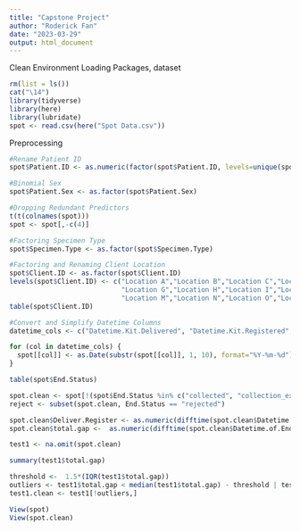 ```yaml
---
title: "Capstone Project"
author: "Roderick Fan"
date: "2023-03-29"
output: html_document
---
```


Clean Environment
Loading Packages, dataset
```r
rm(list = ls())
cat("\14")
library(tidyverse)
library(here)
library(lubridate)
spot <- read.csv(here("Spot Data.csv"))
```

Preprocessing
```r
#Rename Patient ID
spot$Patient.ID <- as.numeric(factor(spot$Patient.ID, levels=unique(spot$Patient.ID)))

#Binomial Sex
spot$Patient.Sex <- as.factor(spot$Patient.Sex)

#Dropping Redundant Predictors
t(t(colnames(spot)))
spot <- spot[,-c(4)]

#Factoring Specimen Type
spot$Specimen.Type <- as.factor(spot$Specimen.Type)

#Factoring and Renaming Client Location
spot$Client.ID <- as.factor(spot$Client.ID)
levels(spot$Client.ID) <- c("Location A","Location B","Location C","Location D","Location E","Location F",
                            "Location G","Location H","Location I","Location J","Location K","Location L",
                            "Location M","Location N","Location O","Location P","Location Q","Location R")
table(spot$Client.ID)

#Convert and Simplify Datetime Columns
datetime_cols <- c("Datetime.Kit.Delivered", "Datetime.Kit.Registered", "Datetime.Sample.Sent.In", "Datetime.Sample.Received", "Datetime.of.End.Status")

for (col in datetime_cols) {
  spot[[col]] <- as.Date(substr(spot[[col]], 1, 10), format="%Y-%m-%d")
}

table(spot$End.Status)
```


```r
spot.clean <- spot[!(spot$End.Status %in% c("collected", "collection_exception","delivered","delivery_exception","partially_resulted","received")),]
reject <- subset(spot.clean, End.Status == "rejected")

spot.clean$Deliver.Register <- as.numeric(difftime(spot.clean$Datetime.Kit.Registered, spot.clean$Datetime.Kit.Delivered,units = "day"))
spot.clean$total.gap <-  as.numeric(difftime(spot.clean$Datetime.of.End.Status, spot.clean$Datetime.Kit.Delivered,units = "day"))

test1 <- na.omit(spot.clean)

summary(test1$total.gap)

threshold <-  1.5*(IQR(test1$total.gap))
outliers <- test1$total.gap < median(test1$total.gap) - threshold | test1$total.gap > median(test1$total.gap) + threshold
test1.clean <- test1[!outliers,]

View(spot)
View(spot.clean)


```





```r

```






